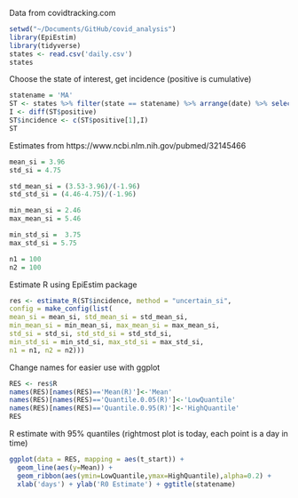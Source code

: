 Data from covidtracking.com

```r
setwd("~/Documents/GitHub/covid_analysis")
library(EpiEstim)
library(tidyverse)
states <- read.csv('daily.csv')
states
```

Choose the state of interest, get incidence (positive is cumulative)
```r
statename = 'MA'
ST <- states %>% filter(state == statename) %>% arrange(date) %>% select(date,state,positive)
I <- diff(ST$positive)
ST$incidence <- c(ST$positive[1],I)
ST
```

Estimates from https://www.ncbi.nlm.nih.gov/pubmed/32145466
```r
mean_si = 3.96
std_si = 4.75

std_mean_si = (3.53-3.96)/(-1.96)
std_std_si = (4.46-4.75)/(-1.96)

min_mean_si = 2.46
max_mean_si = 5.46

min_std_si =  3.75
max_std_si = 5.75

n1 = 100
n2 = 100
```

Estimate R using EpiEstim package
```r
res <- estimate_R(ST$incidence, method = "uncertain_si",
config = make_config(list(
mean_si = mean_si, std_mean_si = std_mean_si,
min_mean_si = min_mean_si, max_mean_si = max_mean_si,
std_si = std_si, std_std_si = std_std_si,
min_std_si = min_std_si, max_std_si = max_std_si,
n1 = n1, n2 = n2)))
```

Change names for easier use with ggplot
```r
RES <- res$R
names(RES)[names(RES)=='Mean(R)']<-'Mean'
names(RES)[names(RES)=='Quantile.0.05(R)']<-'LowQuantile'
names(RES)[names(RES)=='Quantile.0.95(R)']<-'HighQuantile'
RES
```

R estimate with 95% quantiles (rightmost plot is today, each point is a day in time)
```r
ggplot(data = RES, mapping = aes(t_start)) + 
  geom_line(aes(y=Mean)) +
  geom_ribbon(aes(ymin=LowQuantile,ymax=HighQuantile),alpha=0.2) +
  xlab('days') + ylab('R0 Estimate') + ggtitle(statename)
```


